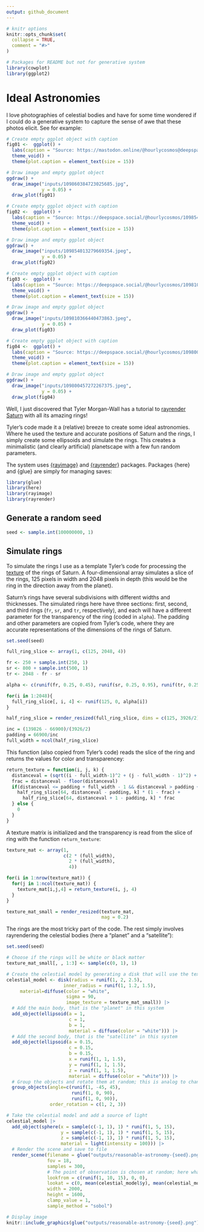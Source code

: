 ```yaml
---
output: github_document
---
```


<!-- README.md is generated from README.Rmd. Please edit that file -->

```r
# knitr options
knitr::opts_chunk$set(
  collapse = TRUE,
  comment = "#>"
)

# Packages for README but not for generative system
library(cowplot)
library(ggplot2)
```

# Ideal Astronomies

<!-- badges: start -->
<!-- badges: end -->

I love photographies of celestial bodies and have for some time wondered if I could do a generative system to capture the sense of awe that these photos elicit. See for example:

```r

# Create empty ggplot object with caption
fig01 <-  ggplot() +
  labs(caption = "Source: https://mastodon.online/@hourlycosmos@deepspace.social/109860384723025685") +
  theme_void() +
  theme(plot.caption = element_text(size = 15))

# Draw image and empty ggplot object
ggdraw() +
  draw_image("inputs/109860384723025685.jpg",
             y = 0.05) +
  draw_plot(fig01)
```

```r
# Create empty ggplot object with caption
fig02 <-  ggplot() +
  labs(caption = "Source: https://deepspace.social/@hourlycosmos/109854013279669354") +
  theme_void() +
  theme(plot.caption = element_text(size = 15))

# Draw image and empty ggplot object
ggdraw() +
  draw_image("inputs/109854013279669354.jpeg",
             y = 0.05) +
  draw_plot(fig02)
```

```r
# Create empty ggplot object with caption
fig03 <-  ggplot() +
  labs(caption = "Source: https://deepspace.social/@hourlycosmos/109810366440473863") +
  theme_void() +
  theme(plot.caption = element_text(size = 15))

# Draw image and empty ggplot object
ggdraw() +
  draw_image("inputs/109810366440473863.jpeg",
             y = 0.05) +
  draw_plot(fig03)
```

```r
# Create empty ggplot object with caption
fig04 <-  ggplot() +
  labs(caption = "Source: https://deepspace.social/@hourlycosmos/109800457272267375") +
  theme_void() +
  theme(plot.caption = element_text(size = 15))

# Draw image and empty ggplot object
ggdraw() +
  draw_image("inputs/109800457272267375.jpeg",
             y = 0.05) +
  draw_plot(fig04)
```



Well, I just discovered that Tyler Morgan-Wall has a tutorial to [rayrender Saturn](https://www.tylermw.com/tutorial-visualizing-saturns-appearance-from-earth-in-r/) with all its amazing rings!

Tyler's code made it a (relative) breeze to create some ideal astronomies. Where he used the texture and accurate positions of Saturn and the rings, I simply create some ellipsoids and simulate the rings. This creates a minimalistic (and clearly artificial) planetscape with a few fun random parameters. 

The system uses [{rayimage}](https://www.rayimage.dev/) and [{rayrender}](https://www.rayrender.net/index.html) packages. Packages {here} and {glue} are simply for managing saves:
```r
library(glue)
library(here)
library(rayimage)
library(rayrender)
```

## Generate a random seed

```r
seed <- sample.int(100000000, 1)
```

## Simulate rings

To simulate the rings I use as a template Tyler's code for processing the [texture]() of the rings of Saturn. A four-dimensional array simulates a slice of the rings, 125 pixels in width and 2048 pixels in depth (this would be the ring in the direction away from the planet). 

Saturn's rings have several subdivisions with different widths and thicknesses. The simulated rings here have three sections: first, second, and third rings (`fr`, `sr`, and `tr`, respectively), and each will have a different parameter for the transparency of the ring (coded in `alpha`). The padding and other parameters are copied from Tyler's code, where they are accurate representations of the dimensions of the rings of Saturn.
```r
set.seed(seed)

full_ring_slice <- array(1, c(125, 2048, 4))

fr <- 250 + sample.int(250, 1)
sr <- 800 + sample.int(500, 1)
tr <- 2048 - fr - sr

alpha <- c(runif(fr, 0.25, 0.45), runif(sr, 0.25, 0.95), runif(tr, 0.25, 0.35))

for(i in 1:2048){
  full_ring_slice[, i, 4] <- runif(125, 0, alpha[i])
}

half_ring_slice = render_resized(full_ring_slice, dims = c(125, 3926/2))

inc = (139826 - 66900)/(3926/2)
padding = 66900/inc
full_width = ncol(half_ring_slice)
```

This function (also copied from Tyler's code) reads the slice of the ring and returns the values for color and transparencey:
```r
return_texture = function(i, j, k) {
  distanceval = (sqrt((i - full_width-1)^2 + (j - full_width - 1)^2) + 1 ) * (padding + full_width)/full_width
  frac = distanceval - floor(distanceval)
  if(distanceval <= padding + full_width - 1 && distanceval > padding + 1) {
    half_ring_slice[64, distanceval - padding, k] * (1 - frac) + 
      half_ring_slice[64, distanceval + 1 - padding, k] * frac
  } else {
    0
  }
}
```

A texture matrix is initialized and the transparency is read from the slice of ring with the function `return_texture`:
```r
texture_mat <- array(1,
                     c(2 * (full_width),
                       2 * (full_width),
                       4))

for(i in 1:nrow(texture_mat)) {
  for(j in 1:ncol(texture_mat)) {
    texture_mat[i,j,4] = return_texture(i, j, 4)
  }
}

texture_mat_small = render_resized(texture_mat,
                                   mag = 0.2)
```

The rings are the most tricky part of the code. The rest simply involves rayrendering the celestial bodies (here a "planet" and a "satellite"): 
```r
set.seed(seed)

# Choose if the rings will be white or black matter
texture_mat_small[, , 1:3] <- sample(c(0, 1), 1)

# Create the celestial model by generating a disk that will use the texture of the simulated rings
celestial_model <- disk(radius = runif(1, 2, 2.5), 
                     inner_radius = runif(1, 1.2, 1.5),
     material=diffuse(color = "white", 
                      sigma = 90,
                      image_texture = texture_mat_small)) |>
  # Add the main body, that is the "planet" in this system 
  add_object(ellipsoid(a = 1,
                       c = 1,
                       b = 1,
                       material = diffuse(color = "white"))) |>
  # Add the second body, that is the "satellite" in this system 
  add_object(ellipsoid(a = 0.15, 
                       c = 0.15,
                       b = 0.15,
                       x = runif(1, 1, 1.5), 
                       y = runif(1, 1, 1.5), 
                       z = runif(1, 1, 1.5),
                       material = diffuse(color = "white"))) |>
  # Group the objects and rotate them at random; this is analog to changing the perspective from which the system is observed
  group_objects(angle=c(runif(1, -45, 45),
                        runif(1, 0, 90), 
                        runif(1, 0, 90)), 
                order_rotation = c(1, 2, 3))

# Take the celestial model and add a source of light
celestial_model |>
  add_object(sphere(x = sample(c(-1, 1), 1) * runif(1, 5, 15), 
                    y = sample(c(-1, 1), 1) * runif(1, 5, 15), 
                    z = sample(c(-1, 1), 1) * runif(1, 5, 15),
                    material = light(intensity = 100))) |>
  # Render the scene and save to file
  render_scene(filename = glue("outputs/reasonable-astronomy-{seed}.png"),
               fov = 18,
               samples = 300,
               # The point of observation is chosen at random; here what changes is how close to the planet this point is
               lookfrom = c(runif(1, 10, 15), 0, 0),
               lookat = c(0, mean(celestial_model$y), mean(celestial_model$z)),
               width = 2000,
               height = 1600,
               clamp_value = 1,
               sample_method = "sobol")
```

```r
# Display image
knitr::include_graphics(glue("outputs/reasonable-astronomy-{seed}.png"))
```
